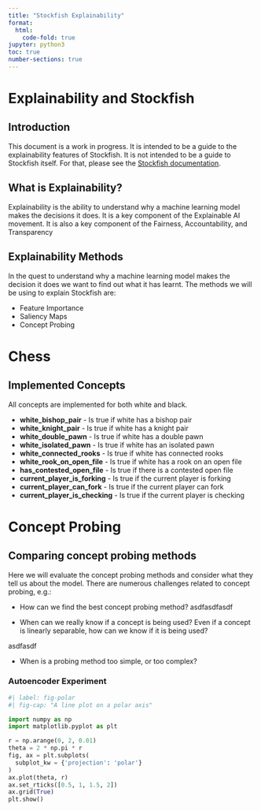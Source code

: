 ```yaml
---
title: "Stockfish Explainability"
format:
  html:
    code-fold: true
jupyter: python3
toc: true
number-sections: true
---
```


# Explainability and Stockfish

## Introduction
This document is a work in progress. It is intended to be a guide to the explainability features of Stockfish. It is not intended to be a guide to Stockfish itself. For that, please see the [Stockfish documentation](https://stockfishchess.org/).

## What is Explainability?
Explainability is the ability to understand why a machine learning model makes the decisions it does. It is a key component of the Explainable AI movement. It is also a key component of the Fairness, Accountability, and Transparency

## Explainability Methods
In the quest to understand why a machine learning model makes the decision it does we want to find out what it has learnt. The methods we will be using to explain Stockfish are:

- Feature Importance
- Saliency Maps
- Concept Probing  



# Chess

## Implemented Concepts
All concepts are implemented for both white and black.

- **white_bishop_pair** - Is true if white has a bishop pair
- **white_knight_pair** - Is true if white has a knight pair
- **white_double_pawn** - Is true if white has a double pawn
- **white_isolated_pawn** - Is true if white has an isolated pawn
- **white_connected_rooks** - Is true if white has connected rooks
- **white_rook_on_open_file** - Is true if white has a rook on an open file
- **has_contested_open_file** - Is true if there is a contested open file
- **current_player_is_forking** - Is true if the current player is forking
- **current_player_can_fork** - Is true if the current player can fork
- **current_player_is_checking** - Is true if the current player is checking





# Concept Probing

## Comparing concept probing methods
Here we will evaluate the concept probing methods and consider what they tell us about the model. There are numerous challenges related to concept probing, e.g.:

- How can we find the best concept probing method?
asdfasdfasdf

- When can we really know if a concept is being used? Even if a concept is linearly separable, how can we know if it is being used?

asdfasdf


- When is a probing method too simple, or too complex? 

### Autoencoder Experiment

```python
#| label: fig-polar
#| fig-cap: "A line plot on a polar axis"

import numpy as np
import matplotlib.pyplot as plt

r = np.arange(0, 2, 0.01)
theta = 2 * np.pi * r
fig, ax = plt.subplots(
  subplot_kw = {'projection': 'polar'} 
)
ax.plot(theta, r)
ax.set_rticks([0.5, 1, 1.5, 2])
ax.grid(True)
plt.show()
```

